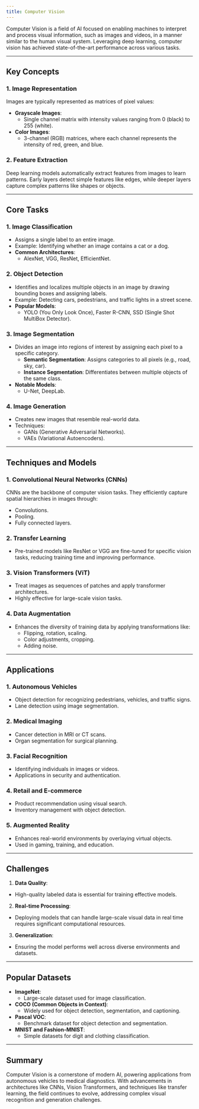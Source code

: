 ```yaml
---
title: Computer Vision
---
```


Computer Vision is a field of AI focused on enabling machines to interpret and process visual information, such as images and videos, in a manner similar to the human visual system. Leveraging deep learning, computer vision has achieved state-of-the-art performance across various tasks.

---

## Key Concepts

### 1. Image Representation
Images are typically represented as matrices of pixel values:
- **Grayscale Images**:
  - Single channel matrix with intensity values ranging from 0 (black) to 255 (white).
- **Color Images**:
  - 3-channel (RGB) matrices, where each channel represents the intensity of red, green, and blue.

### 2. Feature Extraction
Deep learning models automatically extract features from images to learn patterns. Early layers detect simple features like edges, while deeper layers capture complex patterns like shapes or objects.

---

## Core Tasks

### 1. Image Classification
- Assigns a single label to an entire image.
- Example: Identifying whether an image contains a cat or a dog.
- **Common Architectures**:
  - AlexNet, VGG, ResNet, EfficientNet.

### 2. Object Detection
- Identifies and localizes multiple objects in an image by drawing bounding boxes and assigning labels.
- Example: Detecting cars, pedestrians, and traffic lights in a street scene.
- **Popular Models**:
  - YOLO (You Only Look Once), Faster R-CNN, SSD (Single Shot MultiBox Detector).

### 3. Image Segmentation
- Divides an image into regions of interest by assigning each pixel to a specific category.
  - **Semantic Segmentation**: Assigns categories to all pixels (e.g., road, sky, car).
  - **Instance Segmentation**: Differentiates between multiple objects of the same class.
- **Notable Models**:
  - U-Net, DeepLab.

### 4. Image Generation
- Creates new images that resemble real-world data.
- Techniques:
  - GANs (Generative Adversarial Networks).
  - VAEs (Variational Autoencoders).

---

## Techniques and Models

### 1. Convolutional Neural Networks (CNNs)
CNNs are the backbone of computer vision tasks. They efficiently capture spatial hierarchies in images through:
- Convolutions.
- Pooling.
- Fully connected layers.

### 2. Transfer Learning
- Pre-trained models like ResNet or VGG are fine-tuned for specific vision tasks, reducing training time and improving performance.

### 3. Vision Transformers (ViT)
- Treat images as sequences of patches and apply transformer architectures.
- Highly effective for large-scale vision tasks.

### 4. Data Augmentation
- Enhances the diversity of training data by applying transformations like:
  - Flipping, rotation, scaling.
  - Color adjustments, cropping.
  - Adding noise.

---

## Applications

### 1. Autonomous Vehicles
- Object detection for recognizing pedestrians, vehicles, and traffic signs.
- Lane detection using image segmentation.

### 2. Medical Imaging
- Cancer detection in MRI or CT scans.
- Organ segmentation for surgical planning.

### 3. Facial Recognition
- Identifying individuals in images or videos.
- Applications in security and authentication.

### 4. Retail and E-commerce
- Product recommendation using visual search.
- Inventory management with object detection.

### 5. Augmented Reality
- Enhances real-world environments by overlaying virtual objects.
- Used in gaming, training, and education.

---

## Challenges
1. **Data Quality**:
  - High-quality labeled data is essential for training effective models.
2. **Real-time Processing**:
  - Deploying models that can handle large-scale visual data in real time requires significant computational resources.
3. **Generalization**:
  - Ensuring the model performs well across diverse environments and datasets.

---

## Popular Datasets
- **ImageNet**:
  - Large-scale dataset used for image classification.
- **COCO (Common Objects in Context)**:
  - Widely used for object detection, segmentation, and captioning.
- **Pascal VOC**:
  - Benchmark dataset for object detection and segmentation.
- **MNIST and Fashion-MNIST**:
  - Simple datasets for digit and clothing classification.

---

## Summary
Computer Vision is a cornerstone of modern AI, powering applications from autonomous vehicles to medical diagnostics. With advancements in architectures like CNNs, Vision Transformers, and techniques like transfer learning, the field continues to evolve, addressing complex visual recognition and generation challenges.
